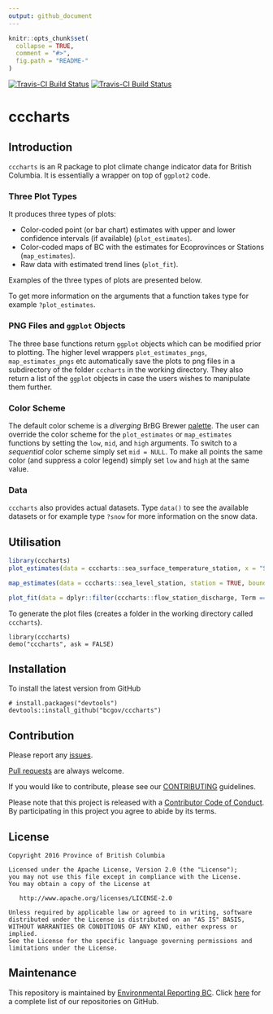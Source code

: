 ```yaml
---
output: github_document
---
```


<!-- README.md is generated from README.Rmd. Please edit that file -->

```r
knitr::opts_chunk$set(
  collapse = TRUE,
  comment = "#>",
  fig.path = "README-"
)
```

[![Travis-CI Build Status](http://bcdevexchange.org/badge/2.svg)](https://github.com/BCDevExchange/docs/blob/master/discussion/projectstates.md)
[![Travis-CI Build Status](https://travis-ci.org/bcgov/cccharts.svg?branch=master)](https://travis-ci.org/bcgov/cccharts)

# cccharts

## Introduction

`cccharts` is an R package to plot climate change indicator data for British Columbia.
It is essentially a wrapper on top of `ggplot2` code.

### Three Plot Types

It produces three types of plots:

- Color-coded point (or bar chart) estimates with upper and lower confidence intervals (if available) (`plot_estimates`).
- Color-coded maps of BC with the estimates for Ecoprovinces or Stations (`map_estimates`).
- Raw data with estimated trend lines (`plot_fit`).

Examples of the three types of plots are presented below.

To get more information on the arguments that a function takes type for example `?plot_estimates`.

### PNG Files and `ggplot` Objects

The three base functions return `ggplot` objects which can be modified prior to plotting.
The higher level wrappers `plot_estimates_pngs`, `map_estimates_pngs` etc
automatically save the plots to png files in a subdirectory of the folder `cccharts` in
the working directory. 
They also return a list of the `ggplot` objects in case the users wishes to manipulate them further.

### Color Scheme

The default color scheme is a *diverging* BrBG Brewer [palette](http://colorbrewer2.org/#type=diverging&scheme=BrBG&n=11).
The user can override the color scheme for the `plot_estimates` or `map_estimates` functions by setting the `low`, `mid`, and `high` arguments.
To switch to a *sequential* color scheme simply set `mid = NULL`.
To make all points the same color (and suppress a color legend) simply set `low` and `high` at the same value.

### Data

`cccharts` also provides actual datasets. 
Type `data()` to see the available datasets or for example type `?snow`
for more information on the snow data.

## Utilisation

```r
library(cccharts)
plot_estimates(data = cccharts::sea_surface_temperature_station, x = "Season", facet = "Station")
```

```r
map_estimates(data = cccharts::sea_level_station, station = TRUE, bounds = c(0.1,0.7,0,0.55))
```

```r
plot_fit(data = dplyr::filter(cccharts::flow_station_discharge, Term == "Medium", Statistic == "Mean", Season == "Annual"), observed = cccharts::flow_station_discharge_observed, free_y = TRUE, facet = "Station")
```

To generate the plot files (creates a folder in the working directory called `cccharts`).
```
library(cccharts)
demo("cccharts", ask = FALSE)
```

## Installation

To install the latest version from GitHub
```
# install.packages("devtools")
devtools::install_github("bcgov/cccharts")
```

## Contribution

Please report any [issues](https://github.com/bcgov/cccharts/issues).

[Pull requests](https://github.com/bcgov/cccharts/pulls) are always welcome.

If you would like to contribute, please see our [CONTRIBUTING](CONTRIBUTING.md) guidelines.

Please note that this project is released with a [Contributor Code of Conduct](CODE_OF_CONDUCT.md). By participating in this project you agree to abide by its terms.

## License

    Copyright 2016 Province of British Columbia

    Licensed under the Apache License, Version 2.0 (the "License");
    you may not use this file except in compliance with the License.
    You may obtain a copy of the License at 

       http://www.apache.org/licenses/LICENSE-2.0

    Unless required by applicable law or agreed to in writing, software
    distributed under the License is distributed on an "AS IS" BASIS,
    WITHOUT WARRANTIES OR CONDITIONS OF ANY KIND, either express or implied.
    See the License for the specific language governing permissions and
    limitations under the License.

## Maintenance

This repository is maintained by [Environmental Reporting BC](http://www2.gov.bc.ca/gov/content?id=FF80E0B985F245CEA62808414D78C41B). Click [here](https://github.com/bcgov/EnvReportBC-RepoList) for a complete list of our repositories on GitHub.


